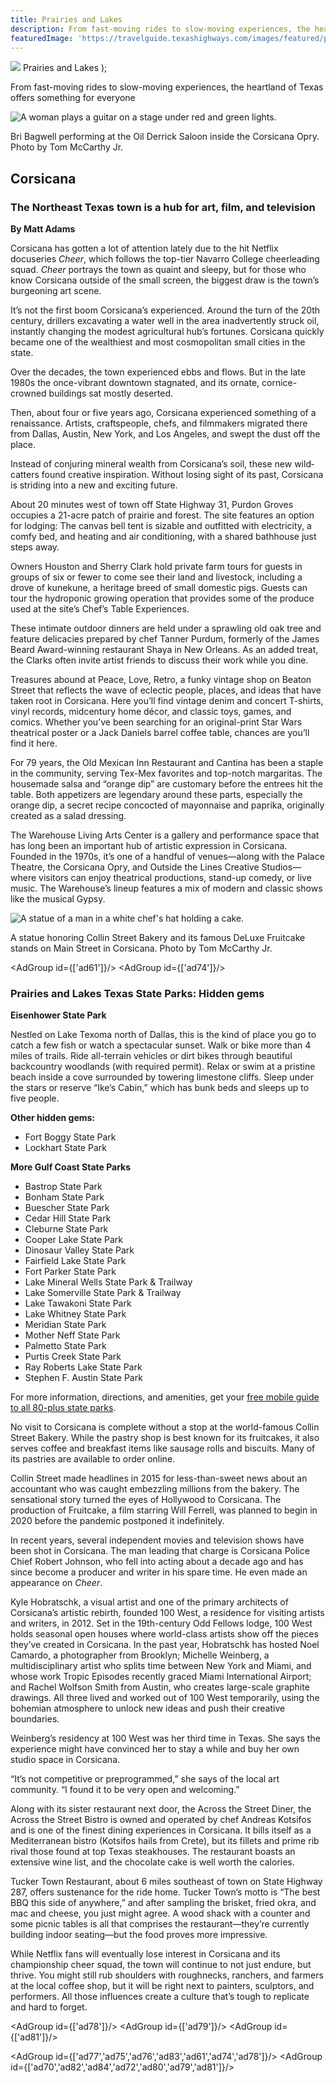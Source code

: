 ```yaml
---
title: Prairies and Lakes
description: From fast-moving rides to slow-moving experiences, the heartland of Texas offers something for everyone
featuredImage: 'https://travelguide.texashighways.com/images/featured/prairies-and-lakes.jpg'
---
```


  <span>
    <img class="region-title-map" src={`../images/map-prairies-lakes.png`}/>
    Prairies and Lakes
  </span>
);

<PageDescription>

From fast-moving rides to slow-moving experiences, the heartland of Texas offers something for everyone

</PageDescription>

![A woman plays a guitar on a stage under red and green lights.](images/prairies-lakes-corsicana.jpg)
<Caption>Bri Bagwell performing at the Oil Derrick Saloon inside the Corsicana Opry. Photo by Tom McCarthy Jr.</Caption>

<Row>

<Column colSm={12} colMd={4} colLg={8}>

## **Corsicana**
### The Northeast Texas town is a hub for art, film, and television
**By Matt Adams**

Corsicana has gotten a lot of attention lately due to the hit Netflix docuseries _Cheer_, which follows the top-tier Navarro College cheerleading squad. _Cheer_ portrays the town as quaint and sleepy, but for those who know Corsicana outside of the small screen, the biggest draw is the town’s burgeoning art scene.

It’s not the first boom Corsicana’s experienced. Around the turn of the 20th century, drillers excavating a water well in the area inadvertently struck oil, instantly changing the modest agricultural hub’s fortunes. Corsicana quickly became one of the wealthiest and most cosmopolitan small cities in the state.

Over the decades, the town experienced ebbs and flows. But in the late 1980s the once-vibrant downtown stagnated, and its ornate, cornice-crowned buildings sat mostly deserted.

Then, about four or five years ago, Corsicana experienced something of a renaissance. Artists, craftspeople, chefs, and filmmakers migrated there from Dallas, Austin, New York, and Los Angeles, and swept the dust off the place.

Instead of conjuring mineral wealth from Corsicana’s soil, these new wild­catters found creative inspiration. Without losing sight of its past, Corsicana is striding into a new and exciting future.

About 20 minutes west of town off State Highway 31, Purdon Groves occupies a 21-acre patch of prairie and forest. The site features an option for lodging: The canvas bell tent is sizable and outfitted with electricity, a comfy bed, and heating and air conditioning, with a shared bathhouse just steps away.

Owners Houston and Sherry Clark hold private farm tours for guests in groups of six or fewer to come see their land and livestock, including a drove of kunekune, a heritage breed of small domestic pigs. Guests can tour the hydroponic growing operation that provides some of the produce used at the site’s Chef’s Table Experiences. 

These intimate outdoor dinners are held under a sprawling old oak tree and feature delicacies prepared by chef Tanner Purdum, formerly of the James Beard Award-winning restaurant Shaya in New Orleans. As an added treat, the Clarks often invite artist friends to discuss their work while you dine.

Treasures abound at Peace, Love, Retro, a funky vintage shop on Beaton Street that reflects the wave of eclectic people, places, and ideas that have taken root in Corsicana. Here you’ll find vintage denim and concert T-shirts, vinyl records, midcentury home décor, and classic toys, games, and comics. Whether you’ve been searching for an original-­print Star Wars theatrical poster or a Jack Daniels barrel coffee table, chances are you’ll find it here.

For 79 years, the Old Mexican Inn Restaurant and Cantina has been a staple in the community, serving Tex-Mex favorites and top-notch margaritas. The housemade salsa and “orange dip” are customary before the entrees hit the table. Both appetizers are legendary around these parts, especially the orange dip, a secret recipe concocted of mayonnaise and paprika, originally created as a salad dressing.

The Warehouse Living Arts Center is a gallery and performance space that has long been an important hub of artistic expression in Corsicana. Founded in the 1970s, it’s one of a handful of venues—along with the Palace Theatre, the Corsicana Opry, and Outside the Lines Creative Studios—where visitors can enjoy theatrical productions, stand-up comedy, or live music. The Warehouse’s lineup features a mix of modern and classic shows like the musical Gypsy.

![A statue of a man in a white chef's hat holding a cake.](images/collin-street-bakery.jpg)
<Caption>A statue honoring Collin Street Bakery and its famous DeLuxe Fruitcake stands on Main Street in Corsicana. Photo by Tom McCarthy Jr.</Caption>

</Column>

<Column colSm={12} colMd={4} colLg={4}>

<AdGroup id={['ad61']}/>
<AdGroup id={['ad74']}/>

### Prairies and Lakes Texas State Parks: Hidden gems

**Eisenhower State Park**

Nestled on Lake Texoma north of Dallas, this is the kind of place you go to catch a few fish or watch a spectacular sunset. Walk or bike more than 4 miles of trails. Ride all-terrain vehicles or dirt bikes through beautiful backcountry woodlands (with required permit). Relax or swim at a pristine beach inside a cove surrounded by towering limestone cliffs. Sleep under the stars or reserve “Ike’s Cabin,” which has bunk beds and sleeps up to five people.

**Other hidden gems:**
- Fort Boggy State Park
- Lockhart State Park

**More Gulf Coast State Parks**
- Bastrop State Park
- Bonham State Park
- Buescher State Park
- Cedar Hill State Park
- Cleburne State Park
- Cooper Lake State Park
- Dinosaur Valley State Park
- Fairfield Lake State Park
- Fort Parker State Park
- Lake Mineral Wells State Park & Trailway
- Lake Somerville State Park & Trailway
- Lake Tawakoni State Park 
- Lake Whitney State Park
- Meridian State Park
- Mother Neff State Park
- Palmetto State Park
- Purtis Creek State Park
- Ray Roberts Lake State Park
- Stephen F. Austin State Park

For more information, directions, and amenities, get your [free mobile guide to all 80-plus state parks](https://texasstateparks.org/app).

</Column>

</Row>

<Row>
  <Column colSm={6} colMd={3} colLg={4}>
    <AdGroup id={['ad63','ad69','ad65','ad86']}/>
  </Column>
</Row>

<Row>
<Column colSm={12} colMd={6} colLg={8}>

No visit to Corsicana is complete without a stop at the world-famous Collin Street Bakery. While the pastry shop is best known for its fruitcakes, it also serves coffee and breakfast items like sausage rolls and biscuits. Many of its pastries are available to order online. 

Collin Street made headlines in 2015 for less-than-sweet news about an accountant who was caught embezzling millions from the bakery. The sensational story turned the eyes of Hollywood to Corsicana. The production of Fruitcake, a film starring Will Ferrell, was planned to begin in 2020 before the pandemic postponed it indefinitely. 

In recent years, several independent movies and television shows have been shot in Corsicana. The man leading that charge is Corsicana Police Chief Robert Johnson, who fell into acting about a decade ago and has since become a producer and writer in his spare time. He even made an appearance on _Cheer_.

Kyle Hobratschk, a visual artist and one of the primary architects of Corsicana’s artistic rebirth, founded 100 West, a residence for visiting artists and writers, in 2012. Set in the 19th-century Odd Fellows lodge, 100 West holds seasonal open houses where world-class artists show off the pieces they’ve created in Corsicana. In the past year, Hobratschk has hosted Noel Camardo, a photographer from Brooklyn; Michelle Weinberg, a multidisciplinary artist who splits time between New York and Miami, and whose work Tropic Episodes recently graced Miami International Airport; and Rachel Wolfson Smith from Austin, who creates large-scale graphite drawings. All three lived and worked out of 100 West temporarily, using the bohemian atmosphere to unlock new ideas and push their creative boundaries.

Weinberg’s residency at 100 West was her third time in Texas. She says the experience might have convinced her to stay a while and buy her own studio space in Corsicana.

“It’s not competitive or pre­programmed,” she says of the local art community. “I found it to be very open and welcoming.”

Along with its sister restaurant next door, the Across the Street Diner, the Across the Street Bistro is owned and operated by chef Andreas Kotsifos and is one of the finest dining experiences in Corsicana. It bills itself as a Mediterranean bistro (Kotsifos hails from Crete), but its fillets and prime rib rival those found at top Texas steakhouses. The restaurant boasts an extensive wine list, and the chocolate cake is well worth the calories.

Tucker Town Restaurant, about 6 miles southeast of town on State Highway 287, offers sustenance for the ride home. Tucker Town’s motto is “The best BBQ this side of anywhere,” and after sampling the brisket, fried okra, and mac and cheese, you just might agree. A wood shack with a counter and some picnic tables is all that comprises the restaurant—they’re currently building indoor seating—but the food proves more impressive.

While Netflix fans will eventually lose interest in Corsicana and its championship cheer squad, the town will continue to not just endure, but thrive. You might still rub shoulders with roughnecks, ranchers, and farmers at the local coffee shop, but it will be right next to painters, sculptors, and performers. All those influences create a culture that’s tough to replicate and hard to forget. 

</Column>

<Column colSm={12} colMd={4} colLg={4}>

<AdGroup id={['ad78']}/>
<AdGroup id={['ad79']}/>
<AdGroup id={['ad81']}/>

</Column>

</Row>

<Row>
<Column colSm={12} colMd={4} colLg={8}>
<RegionListing title="Prairies and Lakes" color="teal" region="PRAIRIES AND LAKES" ads={['ad66','ad67','ad68','ad71','ad85','ad58','ad59','ad60','ad62','ad64','ad63','ad69','ad65','ad86']}/>
</Column>

<Column colSm={12} colMd={4} colLg={4}>

<AdGroup id={['ad77','ad75','ad76','ad83','ad61','ad74','ad78']}/>
<AdGroup id={['ad70','ad82','ad84','ad72','ad80','ad79','ad81']}/>

</Column>

</Row>

<!--
<FeatureCard
  title="Search all cities and listings in the Piney Woods"
  actionIcon="arrowRight"
  href="/things-to-do-in-texas?region=piney-woods"
  color="dark">

![Trees reflect against blue sky and clear water in a bayou](/images/piney-woods-view-all-listings.jpg)

</FeatureCard>
<Caption>Big Thicket National Preserve, 10 Mile Bayou. Photo by Will van Overbeek.</Caption>
-->